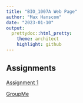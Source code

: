 ```yaml
---
title: "BIO_1007A Web Page"
author: "Max Hanscom"
date: "2023-01-10"
output:
  prettydoc::html_pretty:
    theme: architect
    highlight: github
---
```



## Assignments

[Assignment 1](Assignment_1.html)

[GroupMe](https://web.groupme.com/chats)
